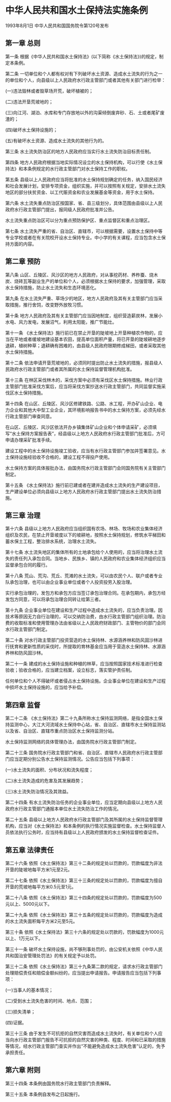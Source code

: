 # 中华人民共和国水土保持法实施条例

1993年8月1日 中华人民共和国国务院令第120号发布　

  

## 第一章 总则

第一条 根据《中华人民共和国水土保持法》(以下简称《水土保持法》)的规定，制定本条例。

第二条 一切单位和个人都有权对有下列破坏水土资源、造成水土流失的行为之一的单位和个人，向县级以上人民政府水行政主管部门或者其他有关部门进行检举：

(一)违法毁林或者毁草场开荒，破坏植被的；

(二)违法开垦荒坡地的；

(三)向江河、湖泊、水库和专门存放地以外的沟渠倾倒废弃砂、石、土或者尾矿废渣的；

(四)破坏水土保持设施的；

(五)有破坏水土资源、造成水土流失的其他行为的。

第三条 水土流失防治区的地方人民政府应当实行水土流失防治目标责任制。

第四条 地方人民政府根据当地实际情况设立的水土保持机构，可以行使《水土保持法》和本条例规定的水行政主管部门对水土保持工作的职权。

第五条 县级以上人民政府应当将批准的水土保持规划确定的任务，纳入国民经济和社会发展计划，安排专项资金，组织实施，并可以按照有关规定，安排水土流失地区的部分扶贫资金、以工代赈资金和农业发展基金等资金，用于水土保持。

第六条 水土流失重点防治区按国家、省、县三级划分，具体范围由县级以上人民政府水行政主管部门提出，报同级人民政府批准并公告。

水土流失重点防治区可以分为重点预防保护区、重点监督区和重点治理区。

第七条 水土流失严重的省、自治区、直辖市，可以根据需要，设置水土保持中等专业学校或者在有关院校开设水土保持专业。中小学的有关课程，应当包含水土保持方面的内容。

## 第二章 预防

第八条 山区、丘陵区、风沙区的地方人民政府，对从事挖药材、养柞蚕、烧木炭、烧砖瓦等副业生产的单位和个人，必须根据水土保持的要求，加强管理，采取水土保持措施，防止水土流失和生态环境恶化。

第九条 在水土流失严重、草场少的地区，地方人民政府及其有关主管部门应当采取措施，推行舍饲，改变野外放牧习惯。

第十条 地方人民政府及其有关主管部门应当因地制宜，组织营造薪炭林，发展小水电、风力发电，发展沼气，利用太阳能，推广节能灶。

第十一条 《水土保持法》施行前已在禁止开垦的陡坡地上开垦种植农作物的，应当在平地或者缓坡地建设基本农田，提高单位面积产量，将已开垦的陡坡耕地逐步退耕，植树种草；退耕确有困难的，由县级人民政府限期修成梯田，或者采取其他水土保持措施。

第十二条 依法申请开垦荒坡地的，必须同时提出防止水土流失的措施，报县级人民政府水行政主管部门或者其所属的水土保持监督管理机构批准。

第十三条 在林区采伐林木的，采伐方案中必须有采伐区水土保持措施。林业行政主管部门批准采伐方案后，应当将采伐方案抄送水行政主管部门，共同监督实施采伐区水土保持措施。

第十四条 在山区、丘陵区、风沙区修建铁路、公路、水工程，开办矿山企业、电力企业和其他大中型工业企业，其环境影响报告书中的水土保持方案，必须先经水行政主管部门审查同意。

在山区、丘陵区、风沙区依法开办乡镇集体矿山企业和个体申请采矿，必须填写“水土保持方案报告表”，经县级以上地方人民政府水行政主管部门批准后，方可申请办理采矿批准手续。

建设工程中的水土保持设施竣工验收，应当有水行政主管部门参加并签署意见。水土保持设施经验收不合格的，建设工程不得投产使用。

水土保持方案的具体报批办法，由国务院水行政主管部门会同国务院有关主管部门制定。

第十五条 《水土保持法》施行前已建或者在建并造成水土流失的生产建设项目，生产建设单位必须向县级以上地方人民政府水行政主管部门提出水土流失防治措施。

## 第三章 治理

第十六条 县级以上地方人民政府应当组织国有农场、林场、牧场和农业集体经济组织及农民，在禁止开垦坡度以下的坡耕地，按照水土保持规划，修筑水平梯田和蓄水保土工程，整治排水系统，治理水土流失。

第十七条 水土流失地区的集体所有的土地承包给个人使用的，应当将治理水土流失的责任列入承包合同。当地乡、民族乡、镇的人民政府和农业集体经济组织应当监督承包合同的履行。

第十八条 荒山、荒沟、荒丘、荒滩的水土流失，可以由农民个人、联户或者专业队承包治理，也可以由企业事业单位或者个人投资投劳入股治理。

实行承包治理的，发包方和承包方应当签订承包治理合同。在承包期内，承包方经发包方同意，可以将承包治理合同转让给第三者。

第十九条 企业事业单位在建设和生产过程中造成水土流失的，应当负责治理。因技术等原因无力自行治理的，可以交纳防治费，由水行政主管部门组织治理。防治费的收取标准和使用管理办法由省级以上人民政府财政部门、主管物价的部门会同水行政主管部门制定。

第二十条 对水行政主管部门投资营造的水土保持林、水源涵养林和防风固沙林进行抚育和更新性质的采伐时，所提取的育林基金应当用于营造水土保持林、水源涵养林和防风固沙林。

第二十一条 建成的水土保持设施和种植的林草，应当按照国家技术标准进行检查验收；验收合格的，应当建立档案，设立标志，落实管护责任制。

任何单位和个人不得破坏或者侵占水土保持设施。企业事业单位在建设和生产过程中损坏水土保持设施的，应当给予补偿。

## 第四章 监督

第二十二条 《水土保持法》第二十九条所称水土保持监测网络，是指全国水土保持监测中心，大江大河流域水土保持中心站，省、自治区、直辖市水土保持监测站以及省、自治区、直辖市重点防治区水土保持监测分站。

水土保持监测网络的具体管理办法，由国务院水行政主管部门制定。

第二十三条 国务院水行政主管部门和省、自治区、直辖市人民政府水行政主管部门应当定期分别公告水土保持监测情况。公告应当包括下列事项：

(一)水土流失的面积、分布状况和流失程度；

(二)水土流失造成的危害及其发展趋势；

(三)水土流失防治情况及其效益。

第二十四条 有水土流失防治任务的企业事业单位，应当定期向县级以上地方人民政府水行政主管部门通报本单位水土流失防治工作的情况。

第二十五条 县级以上地方人民政府水行政主管部门及其所属的水土保持监督管理机构，应当对《水土保持法》和本条例的执行情况实施监督检查。水土保持监督人员依法执行公务时，应当持有县级以上人民政府颁发的水土保持监督检查证件。

## 第五章 法律责任

第二十六条 依照《水土保持法》第三十二条的规定处以罚款的，罚款幅度为非法开垦的陡坡地每平方米1元至2元。

第二十七条 依照《水土保持法》第三十三条的规定处以罚款的，罚款幅度为擅自开垦的荒坡地每平方米0.5元至1元。

第二十八条 依照《水土保持法》第三十四条的规定处以罚款的，罚款幅度为500元以上、5000元以下。

第二十九条 依照《水土保持法》第三十五条的规定处以罚款的，罚款幅度为造成的水土流失面积每平方米2元至5元。

第三十条 依照《水土保持法》第三十六条的规定处以罚款的，罚款幅度为1000元以上、1万元以下。

第三十一条 破坏水土保持设施，尚不够刑事处罚的，由公安机关依照《中华人民共和国治安管理处罚法》的有关规定予以处罚。

第三十二条 依照《水土保持法》第三十九条第二款的规定，请求水行政主管部门处理赔偿责任和赔偿金额纠纷的，应当提出申请报告。申请报告应当包括下列事项：

(一)当事人的基本情况；

(二)受到水土流失危害的时间、地点、范围；

(三)损失清单；

(四)证据。

第三十三条 由于发生不可抗拒的自然灾害而造成水土流失时，有关单位和个人应当向水行政主管部门报告不可抗拒的自然灾害的种类、程度、时间和已采取的措施等情况，经水行政主管部门查实并作出“不能避免造成水土流失危害”认定的，免予承担责任。

## 第六章 附则

第三十四条 本条例由国务院水行政主管部门负责解释。

第三十五条 本条例自发布之日起施行。